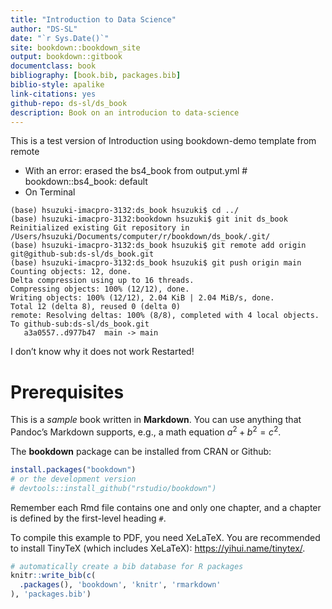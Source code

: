 ```yaml
--- 
title: "Introduction to Data Science"
author: "DS-SL"
date: "`r Sys.Date()`"
site: bookdown::bookdown_site
output: bookdown::gitbook
documentclass: book
bibliography: [book.bib, packages.bib]
biblio-style: apalike
link-citations: yes
github-repo: ds-sl/ds_book
description: Book on an introducion to data-science
---
```


This is a test version of Introduction using bookdown-demo template from remote

* With an error: erased the bs4_book from output.yml # bookdown::bs4_book: default
* On Terminal
```
(base) hsuzuki-imacpro-3132:ds_book hsuzuki$ cd ../
(base) hsuzuki-imacpro-3132:bookdown hsuzuki$ git init ds_book
Reinitialized existing Git repository in /Users/hsuzuki/Documents/computer/r/bookdown/ds_book/.git/
(base) hsuzuki-imacpro-3132:ds_book hsuzuki$ git remote add origin git@github-sub:ds-sl/ds_book.git
(base) hsuzuki-imacpro-3132:ds_book hsuzuki$ git push origin main
Counting objects: 12, done.
Delta compression using up to 16 threads.
Compressing objects: 100% (12/12), done.
Writing objects: 100% (12/12), 2.04 KiB | 2.04 MiB/s, done.
Total 12 (delta 8), reused 0 (delta 0)
remote: Resolving deltas: 100% (8/8), completed with 4 local objects.
To github-sub:ds-sl/ds_book.git
   a3a0557..d977b47  main -> main
```

I don't know why it does not work
Restarted!

# Prerequisites

This is a _sample_ book written in **Markdown**. You can use anything that Pandoc's Markdown supports, e.g., a math equation $a^2 + b^2 = c^2$.

The **bookdown** package can be installed from CRAN or Github:

```r
install.packages("bookdown")
# or the development version
# devtools::install_github("rstudio/bookdown")
```

Remember each Rmd file contains one and only one chapter, and a chapter is defined by the first-level heading `#`.

To compile this example to PDF, you need XeLaTeX. You are recommended to install TinyTeX (which includes XeLaTeX): <https://yihui.name/tinytex/>.

```r
# automatically create a bib database for R packages
knitr::write_bib(c(
  .packages(), 'bookdown', 'knitr', 'rmarkdown'
), 'packages.bib')
```
